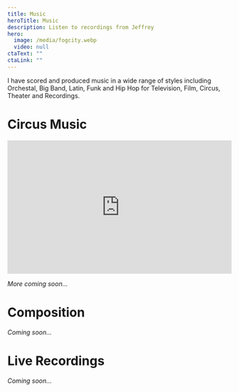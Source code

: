 ```yaml
---
title: Music
heroTitle: Music
description: Listen to recordings from Jeffrey
hero:
  image: /media/fogcity.webp
  video: null
ctaText: ""
ctaLink: ""
---
```

I have scored and produced music in a wide range of styles including Orchestal, Big Band, Latin, Funk and Hip Hop for Television, Film, Circus, Theater and Recordings.

# Circus Music

<SoundCloudEmbed title="Waltzing On A Wire" description="Jazz Waltz for a tight wire act.">
  <iframe
    width="100%"
    height="300"
    scrolling="no"
    frameborder="no"
    allow="autoplay"
    src="https://w.soundcloud.com/player/?url=https%3A//api.soundcloud.com/tracks/1442707219&color=%23ff5500&auto_play=false&hide_related=false&show_comments=true&show_user=true&show_reposts=false&show_teaser=true&visual=true"
  ></iframe>
  </SoundCloudEmbed>

*More coming soon...*

# Composition

*Coming soon...*

# Live Recordings

*Coming soon...*
